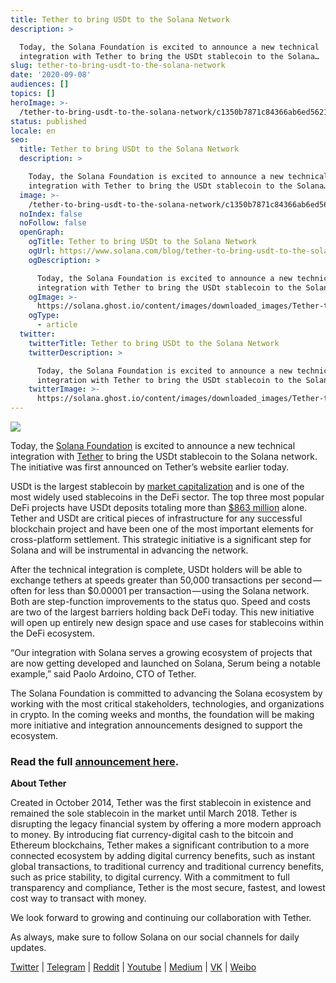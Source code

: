 ```yaml
---
title: Tether to bring USDt to the Solana Network
description: >

  Today, the Solana Foundation is excited to announce a new technical
  integration with Tether to bring the USDt stablecoin to the Solana…
slug: tether-to-bring-usdt-to-the-solana-network
date: '2020-09-08'
audiences: []
topics: []
heroImage: >-
  /tether-to-bring-usdt-to-the-solana-network/c1350b7871c84366ab6ed5621d675b1e.png
status: published
locale: en
seo:
  title: Tether to bring USDt to the Solana Network
  description: >

    Today, the Solana Foundation is excited to announce a new technical
    integration with Tether to bring the USDt stablecoin to the Solana…
  image: >-
    /tether-to-bring-usdt-to-the-solana-network/c1350b7871c84366ab6ed5621d675b1e.png
  noIndex: false
  noFollow: false
  openGraph:
    ogTitle: Tether to bring USDt to the Solana Network
    ogUrl: https://www.solana.com/blog/tether-to-bring-usdt-to-the-solana-network
    ogDescription: >

      Today, the Solana Foundation is excited to announce a new technical
      integration with Tether to bring the USDt stablecoin to the Solana…
    ogImage: >-
      https://solana.ghost.io/content/images/downloaded_images/Tether-to-bring-USDt-to-the-Solana-Network/1-dE4Fe6_uX-yIoEGu5Ux3Mw-1.png
    ogType:
      - article
  twitter:
    twitterTitle: Tether to bring USDt to the Solana Network
    twitterDescription: >

      Today, the Solana Foundation is excited to announce a new technical
      integration with Tether to bring the USDt stablecoin to the Solana…
    twitterImage: >-
      https://solana.ghost.io/content/images/downloaded_images/Tether-to-bring-USDt-to-the-Solana-Network/1-dE4Fe6_uX-yIoEGu5Ux3Mw-1.png
---
```


![](/tether-to-bring-usdt-to-the-solana-network/image-1.jpg)

Today, the [Solana Foundation](https://www.solana.foundation/?ref=solana.ghost.io) is excited to announce a new technical integration with [Tether](https://tether.to/?ref=solana.ghost.io) to bring the USDt stablecoin to the Solana network. The initiative was first announced on Tether’s website earlier today.

USDt is the largest stablecoin by [market capitalization](https://www.coingecko.com/en/stablecoins?ref=solana.ghost.io) and is one of the most widely used stablecoins in the DeFi sector. The top three most popular DeFi projects have USDt deposits totaling more than [$863 million](https://www.theblockcrypto.com/post/77274/tether-launches-on-solana-blockchain?ref=solana.ghost.io) alone. Tether and USDt are critical pieces of infrastructure for any successful blockchain project and have been one of the most important elements for cross-platform settlement. This strategic initiative is a significant step for Solana and will be instrumental in advancing the network.

After the technical integration is complete, USDt holders will be able to exchange tethers at speeds greater than 50,000 transactions per second — often for less than $0.00001 per transaction — using the Solana network. Both are step-function improvements to the status quo. Speed and costs are two of the largest barriers holding back DeFi today. This new initiative will open up entirely new design space and use cases for stablecoins within the DeFi ecosystem.

“Our integration with Solana serves a growing ecosystem of projects that are now getting developed and launched on Solana, Serum being a notable example,” said Paolo Ardoino, CTO of Tether.

The Solana Foundation is committed to advancing the Solana ecosystem by working with the most critical stakeholders, technologies, and organizations in crypto. In the coming weeks and months, the foundation will be making more initiative and integration announcements designed to support the ecosystem.

### **Read the full** [**announcement here**](https://tether.to/tether-usdt-to-launch-on-solana/?ref=solana.ghost.io)**.**

**About Tether**

Created in October 2014, Tether was the first stablecoin in existence and remained the sole stablecoin in the market until March 2018. Tether is disrupting the legacy financial system by offering a more modern approach to money. By introducing fiat currency-digital cash to the bitcoin and Ethereum blockchains, Tether makes a significant contribution to a more connected ecosystem by adding digital currency benefits, such as instant global transactions, to traditional currency and traditional currency benefits, such as price stability, to digital currency. With a commitment to full transparency and compliance, Tether is the most secure, fastest, and lowest cost way to transact with money.

We look forward to growing and continuing our collaboration with Tether.

As always, make sure to follow Solana on our social channels for daily updates.

[Twitter](https://twitter.com/solana?ref=solana.ghost.io) | [Telegram](https://t.me/solanaio?ref=solana.ghost.io) | [Reddit](https://www.reddit.com/r/solana/?ref=solana.ghost.io) | [Youtube](https://www.youtube.com/c/solanalabs?ref=solana.ghost.io) | [Medium](https://medium.com/solana-labs?ref=solana.ghost.io) | [VK](https://vk.com/solanarus?ref=solana.ghost.io) | [Weibo](https://www.weibo.com/SolanaNews?is_all=1&ref=solana.ghost.io)
